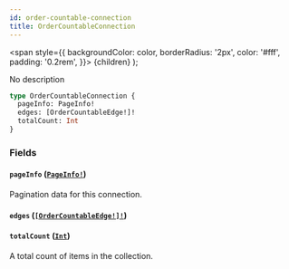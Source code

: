 ```yaml
---
id: order-countable-connection
title: OrderCountableConnection
---
```


<span
style={{
      backgroundColor: color,
      borderRadius: '2px',
      color: '#fff',
      padding: '0.2rem',
    }}>
{children}
</span>
);

No description

```graphql
type OrderCountableConnection {
  pageInfo: PageInfo!
  edges: [OrderCountableEdge!]!
  totalCount: Int
}
```

### Fields

#### `pageInfo` ([`PageInfo!`](/api-reference/objects/page-info.mdx))

Pagination data for this connection.

#### `edges` ([`[OrderCountableEdge!]!`](/api-reference/objects/order-countable-edge.mdx))

#### `totalCount` ([`Int`](/api-reference/scalars/int.mdx))

A total count of items in the collection.

